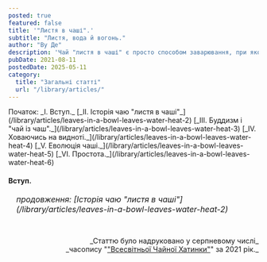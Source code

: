 ```yaml
---
posted: true
featured: false
title: '"Листя в чаші".'
subtitle: "Листя, вода й вогонь."
author: "Ву Де"
description: 'Чай "листя в чаші" є просто способом заварювання, при якому чайний настій не зливають, а споживають його разом із листям, яке настоюється в ньому. Форма й розмір посудини, що використовується для цього, із часом змінилися, але дух простоти – ні.'
pubDate: 2021-08-11
postedDate: 2025-05-11
category: 
  title: "Загальні статті"
  url: "/library/articles/"
---
```



<section class="next-page last-line">
  Початок:   
  _І. Вступ._   
  [_ІІ. Історія чаю "листя в чаші"_](/library/articles/leaves-in-a-bowl-leaves-water-heat-2)   
  [_III. Буддизм і "чай із чаш"._](/library/articles/leaves-in-a-bowl-leaves-water-heat-3)   
  [_IV. Ховаючись на видноті._](/library/articles/leaves-in-a-bowl-leaves-water-heat-4)   
  [_V. Еволюція чаші._](/library/articles/leaves-in-a-bowl-leaves-water-heat-5)   
  [_VI. Простота._](/library/articles/leaves-in-a-bowl-leaves-water-heat-6)
</section>

#### Вступ.



<section style="font-size: 1rem; font-style: italic; padding-left: 1rem; margin-top: 1rem;">
    продовження: [Історія чаю "листя в чаші"](/library/articles/leaves-in-a-bowl-leaves-water-heat-2)
</section>

<p>&nbsp;</p>
<p align="right" style="font-size: 0.9rem;">_Статтю було надруковано у серпневому числі_<br />_часопису "<a href="http://www.globalteahut.org/" target="_blank" rel="noopener noreferrer">"Всесвітньої Чайної Хатинки"</a>" за 2021 рік._</p>